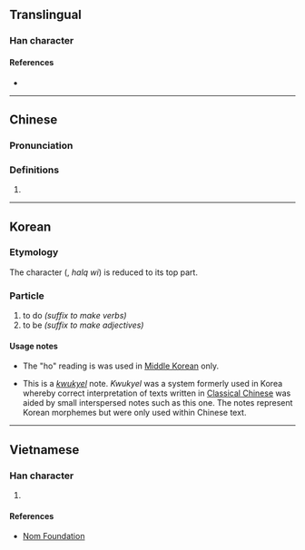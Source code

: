 {{also|䒑}}
{{character info/new}}
==Translingual==
{{stroke order|type=animate}}

===Han character===
{{Han char|rn=3|rad=丶|as=01|sn=2|four=80000|canj=IH,XIH|ids=⿰丶丿}}

====References====
* {{Han ref|kx=0080.121|dj=0162.211|hdz=10042.091|uh=4E37|ud=20023}}

----

==Chinese==
{{zh-forms}}

===Pronunciation===
{{zh-pron
|m=bā,dàobāzì
|c=baat3
|mc=
|oc=
|ma=
|cat=
|m_note=倒八字 when used as a component
}}

===Definitions===
{{zh-hanzi}}

# {{n-g|Component variant of {{zh-l|八*}}.}}

----

==Korean==

===Etymology===
The character <big>{{lang|ko|sc=Hant|[[為]] ([[爲]])}}</big> (<big>{{lang|ko|위}}</big>, ''halq wi'') is reduced to its top part.

===Particle===
{{ko-pos|particle|hangeul=하|y=ha, ho|rv=ha|mr=ha}}

# to do ''(suffix to make verbs)''
# to be ''(suffix to make adjectives)''

====Usage notes====
* The "ho" reading is was used in [[Middle Korean]] only.

* This is a ''[[kwukyel]]'' note. ''Kwukyel'' was a system formerly used in Korea whereby correct interpretation of texts written in [[w:Classical Chinese|Classical Chinese]] was aided by small interspersed notes such as this one. The notes represent Korean morphemes but were only used within Chinese text.

----

==Vietnamese==

===Han character===
{{vi-hantu|[[bát]]|rs=丶01}}

# {{defn|lang=vi|sort=丶01}}

====References====
* [http://nomfoundation.org/common/nom_details.php?codepoint=4e37 Nom Foundation]